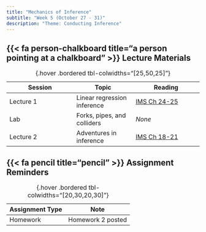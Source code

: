 ```yaml
---
title: "Mechanics of Inference"
subtitle: "Week 5 (October 27 - 31)"
description: "Theme: Conducting Inference"
---
```


## {{< fa person-chalkboard title="a person pointing at a chalkboard" >}} Lecture Materials {#lecture-materials}

| Session | Topic  | Reading |
|---------|--------|---------|
| Lecture 1 | Linear regression inference | [IMS Ch 24-25](https://openintrostat.github.io/ims/inf-model-slr.html) |
| Lab | Forks, pipes, and colliders | *None* |
| Lecture 2 | Adventures in inference | [IMS Ch 18-21](https://openintrostat.github.io/ims/inference-tables.html) |
: {.hover .bordered tbl-colwidths="[25,50,25]"} 

## {{< fa pencil title="pencil" >}} Assignment Reminders {#assignment-reminders}

| Assignment Type | Note                      |
|-----------------|---------------------------|
| Homework        | Homework 2 posted         |
: {.hover .bordered tbl-colwidths="[20,30,20,30]"} 

